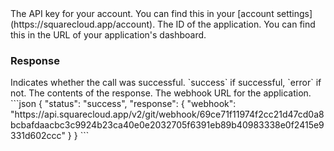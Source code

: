 <ParamField header="Authorization" type="string" placeholder="API KEY" required>
  The API key for your account. You can find this in your [account settings](https://squarecloud.app/account).
</ParamField>

<ParamField path="app_id" type="string" placeholder="Application ID" required>
  The ID of the application. You can find this in the URL of your application's dashboard.
</ParamField>

### Response

<ResponseField name="status" type="string">
  Indicates whether the call was successful. `success` if successful, `error` if not.
</ResponseField>

<ResponseField name="response" type="object">
  The contents of the response.

  <Expandable title="Toggle object">
    <ResponseField name="webhook" type="string">
      The webhook URL for the application.
    </ResponseField>
  </Expandable>
</ResponseField>

<ResponseExample>
  ```json
  {
      "status": "success",
      "response": { 
          "webhook": "https://api.squarecloud.app/v2/git/webhook/69ce71f11974f2cc21d47cd0a8bcbafdaacbc3c9924b23ca40e0e2032705f6391eb89b40983338e0f2415e9331d602ccc"
      }
  }
  ```
</ResponseExample>
